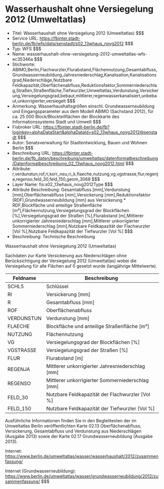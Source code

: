 # Wasserhaushalt ohne Versiegelung 2012 (Umweltatlas)
- Titel: Wasserhaushalt ohne Versiegelung 2012 (Umweltatlas) $$$
- Service URL: https://fbinter.stadt-berlin.de/fb/wfs/data/senstadt/s02_13whaus_novg2012 $$$
- Typ: WFS $$$
- Name: wasserhaushalt-ohne-versiegelung-2012-umweltatlas-wfs-ec35346a $$$
- Stichworte: ABIMO,Berlin,Flachwurzler,Flurabstand,Flächennutzung,Gesamtabfluss,Grundwasserneubildung,Jahresniederschlag,Kanalisation,Kanalisationsgrad,Niederschläge,Nutzbare Feldkapazität,Oberflächenabfluss,Reduktionsfaktor,Sommerniederschlag,Straßen,Straßenfläche,Tiefwurzler,Umweltatlas,Verdunstung,Versickerung,Versiegelungsgrad,bebaut,mittlerer,regenwasserkanalisiert,unbebaut,unkorrigierter,versiegelt $$$
- Anmerkung: Wasserhaushaltsgrößen einschl. Grundwasserneubildung und Eingangsparameter aus dem Modell ABIMO (Sachstand 2012), für ca. 25 000 Block/Blockteilflächen der Blockkarte des Informationssystems Stadt und Umwelt $$$
- Fisbroker URL: https://fbinter.stadt-berlin.de/fb?loginkey=alphaDataStart&alphaDataId=s02_13whaus_novg2012@senstadt $$$
- Autor: Senatsverwaltung für Stadtentwicklung, Bauen und Wohnen Berlin $$$
- Beschreibung URL: https://fbinter.stadt-berlin.de/fb_daten/beschreibung/umweltatlas/datenformatbeschreibung/Datenformatbeschreibung_02_13whaus_novg2012.html $$$
- Attribute: r,verdunstun,rof,ri,korr_neu,ri_k,flaeche,nutzung,vg,vgstrasse,flur,regenja,regenso,feld_30,feld_150,geom_3068 $$$
- Layer Name: fis:s02_13whaus_novg2012Type $$$
- Attribute Beschreibung: Gesamtabfluss [mm],Verdunstung [mm],Oberflächenabfluss [mm],Versickerung [mm],Reduktionsfaktor (RDF),Grundwasserneubildung [mm] aus Versickerung * RDF,Blockfläche und anteilige Straßenfläche [m²],Flächennutzung,Versiegelungsgrad der Blockflächen [%],Versiegelungsgrad der Straßen [%],Flurabstand [m],Mittlerer unkorrigierter Jahresniederschlag [mm],Mittlerer unkorrigierter Sommerniederschlag [mm],Nutzbare Feldkapazität der Flachwurzler [Vol %],Nutzbare Feldkapazität der Tiefwurzler [Vol %] $$$
- Beschreibung: Technische Beschreibung 

Wasserhaushalt ohne Versiegelung 2012 (Umweltatlas)

Sachdaten zur Karte Versickerung aus Niederschlägen ohne Berücksichtigung der Versiegelung 2012 (Umweltatlas) wobei die Versiegelung für alle Flächen auf 0 gesetzt wurde (langjährige Mittelwerte).

| **Feldname** | **Beschreibung**                                   |
| ------------ | -------------------------------------------------- |
| SCHL5        | Schlüssel                                          |
| RI           | Versickerung \[mm\]                                |
| R            | Gesamtabfluss \[mm\]                               |
| ROF          | Oberflächenabfluss                                 |
| VERDUNSTUN   | Verdunstung \[mm\]                                 |
| FLAECHE      | Blockfläche und anteilige Straßenfläche \[m²\]     |
| NUTZUNG      | Flächennutzung                                     |
| VG           | Versiegelungsgrad der Blockflächen \[%\]           |
| VGSTRASSE    | Versiegelungsgrad der Straßen \[%\]                |
| FLUR         | Flurabstand \[m\]                                  |
| REGENJA      | Mittlerer unkorrigierter Jahresniederschlag \[mm\] |
| REGENSO      | Mittlerer unkorrigierter Sommerniederschlag \[mm\] |
| FELD\_30     | Nutzbare Feldkapazität der Flachwurzler \[Vol %\]  |
| FELD\_150    | Nutzbare Feldkapazität der Tiefwurzler \[Vol %\]   |

Ausführliche Informationen finden Sie in den Begleittexten der im Umweltatlas Berlin veröffentlichten Karte 02.13 Oberflächenabfluss, Versickerung, Gesamtabfluss und Verdunstung aus Niederschlägen (Ausgabe 2013) sowie der Karte 02.17 Grundwasserneubildung (Ausgabe 2013).  
  
Internet:   
https://www.berlin.de/umweltatlas/wasser/wasserhaushalt/2012/zusammenfassung/  
  
Internet (Grundwasserneubildung):   
https://www.berlin.de/umweltatlas/wasser/grundwasserneubildung/2012/zusammenfassung/ $$$

